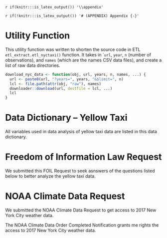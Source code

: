 `r if(knitr:::is_latex_output()) '\\appendix'`

`r if(!knitr:::is_latex_output()) '# (APPENDIX) Appendix {-}'` 

<!--
If you feel it necessary to include an appendix, it goes here.
-->


# Utility Function
This utility function was written to shorten the source code in ETL `etl_extract.etl_nyctaxi()` function. It takes in ``url`, `year`, `n` (number of observations), and `names` (which are the names CSV data files), and create a list of raw data directories. 

```r
download_nyc_data <- function(obj, url, years, n, names, ...) {
  url <- paste0(url, "?years=", years, "&$limit=", n)
  lcl <- file.path(attr(obj, "raw"), names)
  downloader::download(url, destfile = lcl, ...)
  lcl
}
```

# Data Dictionary -- Yellow Taxi
All variables used in data analysis of yellow taxi data are listed in this data dictionary. 

\begin{figure}
  \centering
  \includegraphics[width=4.5in]{figure/data_dictionary_trip_records_yellow.pdf}
  \caption{Data Dictionary -- Yellow Taxi Trips Records}
\end{figure}

# Freedom of Information Law Request
We submitted this FOIL Request to seek asnswers of the questions listed below to better analyze the yellow taxi data.

\begin{figure}
  \centering
  \includegraphics[width=4.5in]{figure/appendix_foil_form_doc.pdf}
  \caption{FOIL Request}
\end{figure}


# NOAA Climate Data Request
We submitted the NOAA Climate Data Request to get access to 2017 New York City weather data.

\begin{figure}
  \centering
  \includegraphics[width=4.5in]{figure/app_noaa_request.pdf}
  \caption{NOAA Climate Data Request}
\end{figure}

The NOAA Climate Data Order Completed Notification grants me rights the access to 2017 New York City weather data.

\begin{figure}
  \centering
  \includegraphics[width=4.5in]{figure/app_noaa_com.pdf}
  \caption{NOAA Climate Data Order Compeleted}
\end{figure}


